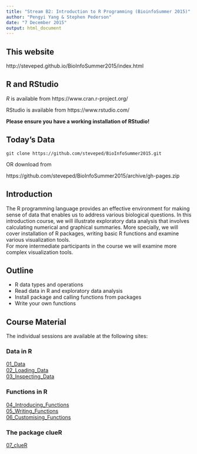 ```yaml
---
title: "Stream B2: Introduction to R Programming (BioinfoSummer 2015)"
author: "Pengyi Yang & Stephen Pederson"
date: "7 December 2015"
output: html_document
---
```


## This website
http://steveped.github.io/BioInfoSummer2015/index.html

## R and RStudio
*R* is available from https://www.cran.r-project.org/

RStudio is available from https://www.rstudio.com/

**Please ensure you have a working installation of RStudio!**

## Today's Data
`git clone https://github.com/steveped/BioInfoSummer2015.git`

OR download from  

https://github.com/steveped/BioInfoSummer2015/archive/gh-pages.zip

## Introduction

The R programming language provides an effective environment for making sense of data that enables us to address various biological questions. 
In this introduction course, we will illustrate exploratory data analysis that involves calculating numerical and graphical summaries. 
More specially, we will cover installation of R packages, writing basic R functions and examine various visualization tools.  
For more intermediate participants in the course we will examine more complex visualization tools.

## Outline
- R data types and operations
- Read data in R and exploratory data analysis
- Install package and calling functions from packages
- Write your own functions

## Course Material
The individual sessions are available at the following sites:

### Data in R
[01_Data](01_Data.html)  
[02_Loading_Data](02_Loading_Data.html)  
[03_Inspecting_Data](03_Inspecting_Data.html)  

### Functions in R
[04_Introducing_Functions](04_Introducing_Functions.html)  
[05_Writing_Functions](05_Writing_Functions.html)  
[06_Customising_Functions](06_Customising_Functions.html)  

### The package clueR
[07_clueR](07_clueR.html)